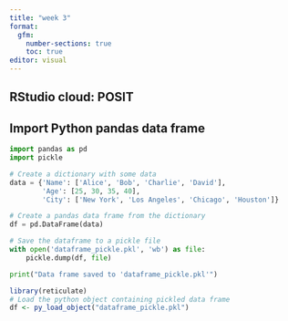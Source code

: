 ```yaml
---
title: "week 3"
format: 
  gfm:
    number-sections: true
    toc: true
editor: visual
---
```


## RStudio cloud: POSIT

## Import Python pandas data frame

```python
import pandas as pd
import pickle

# Create a dictionary with some data
data = {'Name': ['Alice', 'Bob', 'Charlie', 'David'],
        'Age': [25, 30, 35, 40],
        'City': ['New York', 'Los Angeles', 'Chicago', 'Houston']}

# Create a pandas data frame from the dictionary
df = pd.DataFrame(data)

# Save the dataframe to a pickle file
with open('dataframe_pickle.pkl', 'wb') as file:
    pickle.dump(df, file)

print("Data frame saved to 'dataframe_pickle.pkl'")


```

```r
library(reticulate)
# Load the python object containing pickled data frame
df <- py_load_object("dataframe_pickle.pkl")

```

## 
